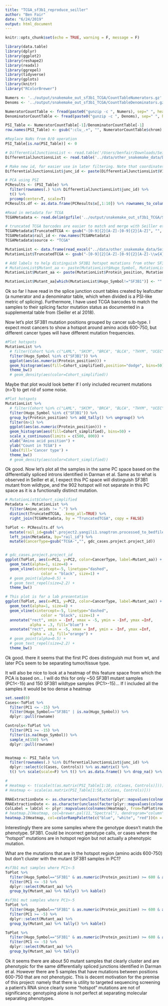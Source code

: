 ```yaml
---
title: "TCGA_sf3b1_reproduce_seiller"
author: "Ben Fair"
date: "6/24/2019"
output: html_document
---
```


```r
knitr::opts_chunk$set(echo = TRUE, warning = F, message = F)
```

```r
library(data.table)
library(dplyr)
library(ggplot2)
library(reshape2)
library(readxl)
library(ggrepel)
library(tidyverse)
library(gplots)
library(knitr)
library("RColorBrewer")
```

```r
Numers <- '../output/snakemake_out_sf3b1_TCGA/CountTableNumerators.gz'
Denoms <- '../output/snakemake_out_sf3b1_TCGA/CountTableDenominators.gz'

NumeratorCountTable <- fread(paste0("gunzip -c ", Numers), sep=" ", header=TRUE, data.table=FALSE)
DenominatorCountTable <- fread(paste0("gunzip -c ", Denoms), sep=" ", header=TRUE, data.table=FALSE)

PSI_Table <- NumeratorCountTable[-1]/DenominatorCountTable[-1]
row.names(PSI_Table) <- gsub(":clu_.+", "", NumeratorCountTable$chrom)

#Replace NaNs from 0/0 operation
PSI_Table[is.na(PSI_Table)] <- 0

# DifferentialJunctionsList <- read.table('/Users/benfair/Downloads/Seiler_S3B1InBRCA_DifferentialJunctions.txt', header=F)
DifferentialJunctionsList <- read.table('../data/other_snakemake_data/DarmanDiffJunctions.LiftedToHg38.bed', header=F)

# Make new id, for easier use in later filtering. Note that coordinates may need to add 1
DifferentialJunctionsList$junc_id <- paste(DifferentialJunctionsList$V1, DifferentialJunctionsList$V2 + 1, DifferentialJunctionsList$V3 + 1, sep=":")

# PCA using PSI
PCResults <- (PSI_Table) %>%
  filter(rownames(.) %in% DifferentialJunctionsList$junc_id) %>%
  t() %>%
  prcomp(center=T, scale=T)
PCResults.df <- as.data.frame(PCResults$x[,1:10]) %>% rownames_to_column()

#Read in metadata for TCGA
TCGAMetadata <- read.delim(gzfile('../output/snakemake_out_sf3b1_TCGA/SnaptronMetadata.TCGA.txt.gz'), row.names=1, na.strings = "NA", stringsAsFactors = T, header=T)

# truncated TCGA barcodes are easier to match and merge with Seiller et al metadata
TCGAMetadata$TruncatedTCGA <- gsub("-[0-9]{2}[A-Z]-[0-9]{2}[A-Z]", "", TCGAMetadata$gdc_cases.samples.portions.analytes.submitter_id)
TCGAMetadata$rail_id <- row.names(TCGAMetadata)
TCGAMetadata$source <- "TCGA"

MutationList <- data.frame(read_excel("../data/other_snakemake_data/SeillerEtAl_MutationList.xlsx"))
MutationList$TruncatedTCGA <- gsub("-[0-9]{2}[A-Z]-[0-9]{2}[A-Z]-\\w{4}-\\w{2}$", "", MutationList$Tumor_Sample_Barcode)

# Add labels to help distinguish SF3B1 hotspot mutations from other SF3B1 mutations in plot
# MutationList$Mutant_aa <- paste(MutationList$Hugo_Symbol, MutationList$Protein_position, MutationList$Amino_acids, sep=":")
MutationList$Mutant_aa <- paste(MutationList$Protein_position, MutationList$Amino_acids, sep=":")

MutationList$Mutant_aa[which(MutationList$Hugo_Symbol!="SF3B1")] <- ""
```


Ok so far I have read in the splice junction count tables created by leafcutter (a numerator and a denominator table, which when divided is a PSI-like metric of splicing). Furthermore, I have used TCGA barcodes to match the samples to their splicing factor mutation status as documented in a supplemental table from (Seiller et al 2018). 

Now let's plot SF3B1 mutation positions grouped by cancer sub-type. I expect most cancers to show a hotspot around amino acids 600-750, but different cancer types will have different mutation frequencies.

```r
#Plot hotspots
MutationList %>%
  # filter(Cohort %in% c("LAML", "SKCM", "BRCA", "BLCA", "THYM", "UCEC", "UVM")) %>%
  filter(Hugo_Symbol %in% c("SF3B1")) %>%
  ggplot(aes(as.numeric(Protein_position))) +
  geom_histogram(aes(fill=Cohort_simplified),position="dodge", bins=50) +
  theme_bw()
  # geom_density(aes(color=Cohort_simplified))
```


Maybe that plot would look better if I only included recurrent mutations (n>1) to get rid of some noise.

```r
#Plot hotspots
MutationList %>%
  # filter(Cohort %in% c("LAML", "SKCM", "BRCA", "BLCA", "THYM", "UCEC", "UVM")) %>%
  filter(Hugo_Symbol %in% c("SF3B1")) %>%
  group_by(Protein_position) %>% add_tally() %>% ungroup() %>%
  filter(n>1) %>%
  ggplot(aes(as.numeric(Protein_position))) +
  geom_histogram(aes(fill=Cohort_simplified), bins=50) +
  scale_x_continuous(limits = c(500, 800)) +
  xlab("Amino acid position") +
  ylab("Count in TCGA") +
  labs(fill='Cancer type') +
  theme_bw()
  # geom_density(aes(color=Cohort_simplified))
```

Ok good. Now let's plot all the samples in the same PC space based on the differentially spliced introns identified in Darman et al. Same as to what is observed in Seiller et al, I expect this PC space will distinguish SF3B1 mutant from wildtype, and the 902 hotspot will not separate in this PC space as it is a functionally distinct mutation.

```r

# MutationList$Cohort_simplified
Metadata <- MutationList %>%
  filter(Amino_acids != ".") %>%
  distinct(TruncatedTCGA, .keep_all=TRUE) %>%
  right_join(TCGAMetadata, by = "TruncatedTCGA", copy = FALSE)

ToPlot <- PCResults.df %>%
  mutate(rail_id=gsub(".project2.yangili1.snaptron.processed_to_bedfiles.TCGA.","", rowname)) %>%
  left_join(Metadata, by="rail_id") %>%
  mutate(CancerType=gsub("TCGA-","", gdc_cases.project.project_id))


# gdc_cases.project.project_id
ggplot(ToPlot, aes(x=PC1, y=PC2, color=CancerType, label=Mutant_aa)) +
  geom_text(alpha=1, size=4) +
  geom_vline(xintercept=-5, linetype="dashed", 
                color = "black", size=1) +
  # geom_point(alpha=0.5) +
  # geom_text_repel(size=2.2) +
  theme_bw()

# This plot is for a lab presentation
ggplot(ToPlot, aes(x=PC1, y=PC2, color=CancerType, label=Mutant_aa)) +
  geom_text(alpha=1, size=4) +
  geom_vline(xintercept=-5, linetype="dashed", 
                color = "black", size=1) +
  annotate("rect", xmin = -Inf, xmax = -5, ymin = -Inf, ymax =Inf, 
           alpha = .3, fill="blue") + 
  annotate("rect", xmin = -5, xmax = Inf, ymin = -Inf, ymax =Inf, 
           alpha = .3, fill="orange") + 
  # geom_point(alpha=0.5) +
  # geom_text_repel(size=2.2) +
  theme_bw()
```

Ok good. there it seems that the first PC does distinguish mut from wt, and later PCs seem to be separating tumor/tissue type.

It will also be nice to look at a heatmap of this feature space from which the PCA is based on... I will do this for only ~50 SF3B1 mutant samples (PC1<-15) and 150 SF3B1 wildtype samples (PC1>-15)... If I included all the samples it would be too dense a heatmap
```r
set.seed(0)
Cases<-ToPlot %>%
  filter(PC1 <= -15) %>%
  filter(Hugo_Symbol=="SF3B1" | is.na(Hugo_Symbol)) %>%
  dplyr::pull(rowname)

Controls<-ToPlot %>%
  filter(PC1 >= -15) %>%
  filter(is.na(Hugo_Symbol)) %>%
  sample_n(150) %>%
  dplyr::pull(rowname)


Heatmap <- PSI_Table %>%
  filter(rownames(.) %in% DifferentialJunctionsList$junc_id) %>%
  dplyr::select(c(Cases, Controls)) %>% as.matrix() %>%
  t() %>% scale(scale=F) %>% t() %>% as.data.frame() %>% drop_na() %>% as.matrix()

#
# Heatmap <- t(scale(t(as.matrix(PSI_Table[1:10, c(Cases, Controls)]))))
# Heatmap <- scale(as.matrix(PSI_Table[1:50,c(Cases, Controls)]))

RNAExtractionDate <- as.character(unclass(factor(plyr::mapvalues(colnames(Heatmap), from=ToPlot$rowname, to=ToPlot$CancerType, warn_missing = FALSE) )))
RNAExtractionDate <- as.character(unclass(factor(plyr::mapvalues(colnames(Heatmap), from=ToPlot$rowname, to=ToPlot$Hugo_Symbol, warn_missing = FALSE) )))
ColLabel = labCol <- plyr::mapvalues(colnames(Heatmap), from=ToPlot$rowname, to=ToPlot$Mutant_aa, warn_missing = FALSE)
# heatmap.2(Heatmap, col=brewer.pal(11,"Spectral"), dendrogram="column", trace="none", labRow="", labCol=ColLabel, ColSideColors=RNAExtractionDate, key.title="PSI-Zscore", ylab="574 splice junctions", xlab="200 samples")
heatmap.2(Heatmap, col=colorRampPalette(c("blue", "white", "red"))(n = 299), dendrogram="column", trace="none", labRow="", labCol=ColLabel, ColSideColors=RNAExtractionDate, key.title="PSI-Zscore", ylab="574 splice junctions", xlab="200 samples")
```

Interestingly there are some samples where the genotype doesn't match the phenotype.
SF3B1. Could be incorrect genotype calls, or cases where the "hotspot" mutations are in hotspot region but not actually a phenotypic mutation.

What are the mutations that are in the hotspot region (amino acids 600-750) but don't cluster with the mutant SF3B1 samples in PC1?
```r
#sf3b1 mut samples where PC1<-5
ToPlot %>%
  filter(Hugo_Symbol=="SF3B1" & as.numeric(Protein_position) >= 600 & as.numeric(Protein_position) <= 750) %>%
  filter(PC1 <= -5) %>%
  dplyr::select(Mutant_aa) %>%
  group_by(Mutant_aa) %>% tally() %>% kable()

#sf3b1 mut samples where PC1>-5
ToPlot %>%
  filter(Hugo_Symbol=="SF3B1" & as.numeric(Protein_position) >= 600 & as.numeric(Protein_position) <= 750) %>%
  filter(PC1 >= -5) %>%
  dplyr::select(Mutant_aa) %>%
  group_by(Mutant_aa) %>% tally() %>% kable()

ToPlot %>%
  filter(Hugo_Symbol=="SF3B1" & as.numeric(Protein_position) >= 600 & as.numeric(Protein_position) <= 750) %>%
  filter(PC1 <= -5) %>%
  dplyr::select(Mutant_aa) %>%
  group_by(Mutant_aa) %>% tally()
```

Ok it seems there are about 50 mutant samples that clearly cluster and are phenotypic for the same differentially spliced junctions identified in Darman et al. However there are 5 samples that have mutations between positions 600-750 that are not phenotypic. This is decent motivation for the premise of this project: namely that there is utility to targeted sequencing screening a patient's RNA since clearly some "hotspot" mutations are not of significance; genotyping alone is not perfect at separating molecular separating phenotypes.
